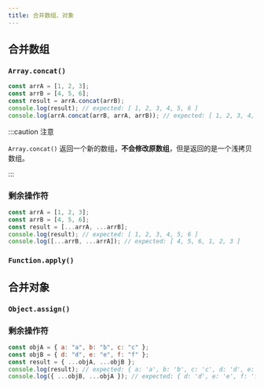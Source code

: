 ```yaml
---
title: 合并数组、对象
---
```



## 合并数组

### `Array.concat()`

```javascript title="JavaScript"
const arrA = [1, 2, 3];
const arrB = [4, 5, 6];
const result = arrA.concat(arrB);
console.log(result); // expected: [ 1, 2, 3, 4, 5, 6 ]
console.log(arrA.concat(arrB, arrA, arrB)); // expected: [ 1, 2, 3, 4, 5, 6, 1, 2, 3, 4, 5, 6 ]
```

:::caution 注意

`Array.concat()` 返回一个新的数组，**不会修改原数组**，但是返回的是一个<TH>浅拷贝</TH>数组。

:::

### 剩余操作符

```javascript title="JavaScript"
const arrA = [1, 2, 3];
const arrB = [4, 5, 6];
const result = [...arrA, ...arrB];
console.log(result); // expected: [ 1, 2, 3, 4, 5, 6 ]
console.log([...arrB, ...arrA]); // expected: [ 4, 5, 6, 1, 2, 3 ]
```

### `Function.apply()`

## 合并对象

### `Object.assign()`

### 剩余操作符

```javascript title="JavaScript"
const objA = { a: "a", b: "b", c: "c" };
const objB = { d: "d", e: "e", f: "f" };
const result = { ...objA, ...objB };
console.log(result); // expected: { a: 'a', b: 'b', c: 'c', d: 'd', e: 'e', f: 'f' }
console.log({ ...objB, ...objA }); // expected: { d: 'd', e: 'e', f: 'f', a: 'a', b: 'b', c: 'c' }
```
